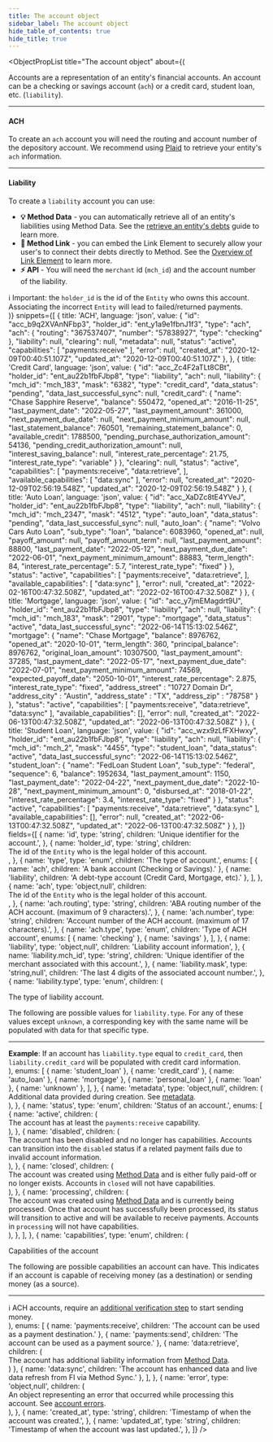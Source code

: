 ```yaml
---
title: The account object
sidebar_label: The account object
hide_table_of_contents: true
hide_title: true
---
```



<ObjectPropList
  title="The account object"
  about={(
    <div>
      Accounts are a representation of an entity's financial accounts. An
      account can be a checking or savings account (<code>ach</code>) or
      a credit card, student loan, etc. (<code>liability</code>).
      <hr className="dotted-divider" />
      <h4>ACH</h4>
      To create an <code>ach</code> account you will need the routing and account number
      of the depository account. We recommend using <a href="https://plaid.com/products/auth">Plaid</a> to retrieve
      your entity's <code>ach</code> information.
      <hr className="dotted-divider" />
      <h4>Liability</h4>
      To create a <code>liability</code> account you can use:
      <ul>
        <li>
          <strong>💡 Method Data</strong> - you can
          automatically retrieve all of an entity's liabilities using
          Method Data. See the <a href="/guides/quick-start/retrieve-an-entitys-debts">retrieve an entity's debts</a> guide
          to learn more.
        </li>
        <li>
          <strong>📱 Method Link</strong> - you can embed the Link Element to securely allow your user's to connect
          their debts directly to Method. See the <a href="/api/elements/link/intro">Overview of Link Element</a> to
          learn more.
        </li>
        <li>
          <strong>⚡ API</strong> - You will need the <code>merchant</code> id (<code>mch_id</code>) and
          the account number of the liability.
        </li>
      </ul>
      <span className="pill-info">ℹ️ Important:</span> the <code>holder_id</code> is the id of
      the <code>Entity</code> who owns this account. Associating the incorrect <code>Entity</code> will lead to
      failed/returned payments.
    </div>
  )}
  snippets={[
    {
      title: 'ACH',
      language: 'json',
      value: {
        "id": "acc_b9q2XVAnNFbp3",
        "holder_id": "ent_y1a9e1fbnJ1f3",
        "type": "ach",
        "ach": {
          "routing": "367537407",
          "number": "57838927",
          "type": "checking"
        },
        "liability": null,
        "clearing": null,
        "metadata": null,
        "status": "active",
        "capabilities": [
          "payments:receive"
        ],
        "error": null,
        "created_at": "2020-12-09T00:40:51.107Z",
        "updated_at": "2020-12-09T00:40:51.107Z"
      },
    },
    {
      title: 'Credit Card',
      language: 'json',
      value: {
        "id": "acc_Zc4F2aTLt8CBt",
        "holder_id": "ent_au22b1fbFJbp8",
        "type": "liability",
        "ach": null,
        "liability": {
          "mch_id": "mch_183",
          "mask": "6382",
          "type": "credit_card",
          "data_status": "pending",
          "data_last_successful_sync": null,
          "credit_card": {
            "name": "Chase Sapphire Reserve",
            "balance": 550472,
            "opened_at": "2016-11-25",
            "last_payment_date": "2022-05-27",
            "last_payment_amount": 361000,
            "next_payment_due_date": null,
            "next_payment_minimum_amount": null,
            "last_statement_balance": 760501,
            "remaining_statement_balance": 0,
            "available_credit": 1788500,
            "pending_purchase_authorization_amount": 54136,
            "pending_credit_authorization_amount": null,
            "interest_saving_balance": null,
            "interest_rate_percentage": 21.75,
            "interest_rate_type": "variable"
          }
        },
        "clearing": null,
        "status": "active",
        "capabilities": [
          "payments:receive",
          "data:retrieve",
        ],
        "available_capabilities": [
          "data:sync"
        ],
        "error": null,
        "created_at": "2020-12-09T02:56:19.548Z",
        "updated_at": "2020-12-09T02:56:19.548Z"
      }
    },
    {
      title: 'Auto Loan',
      language: 'json',
      value: {
        "id": "acc_XaDZc8tE4YVeJ",
        "holder_id": "ent_au22b1fbFJbp8",
        "type": "liability",
        "ach": null,
        "liability": {
          "mch_id": "mch_2347",
          "mask": "4512",
          "type": "auto_loan",
          "data_status": "pending",
          "data_last_successful_sync": null,
          "auto_loan": {
            "name": "Volvo Cars Auto Loan",
            "sub_type": "loan",
            "balance": 6083960,
            "opened_at": null,
            "payoff_amount": null,
            "payoff_amount_term": null,
            "last_payment_amount": 88800,
            "last_payment_date": "2022-05-12",
            "next_payment_due_date": "2022-06-01",
            "next_payment_minimum_amount": 88883,
            "term_length": 84,
            "interest_rate_percentage": 5.7,
            "interest_rate_type": "fixed"
          }
        },
        "status": "active",
        "capabilities": [
          "payments:receive",
          "data:retrieve",
        ],
        "available_capabilities": [
          "data:sync"
        ],
        "error": null,
        "created_at": "2022-02-16T00:47:32.508Z",
        "updated_at": "2022-02-16T00:47:32.508Z"
      }
    },
    {
      title: 'Mortgage',
      language: 'json',
      value: {
        "id": "acc_y7jmEMagdrt9U",
        "holder_id": "ent_au22b1fbFJbp8",
        "type": "liability",
        "ach": null,
        "liability": {
          "mch_id": "mch_183",
          "mask": "2901",
          "type": "mortgage",
          "data_status": "active",
          "data_last_successful_sync": "2022-06-14T15:13:02.546Z",
          "mortgage": {
            "name": "Chase Mortgage",
            "balance": 8976762,
            "opened_at": "2020-10-01",
            "term_length": 360,
            "principal_balance": 8976762,
            "original_loan_amount": 10307500,
            "last_payment_amount": 37285,
            "last_payment_date": "2022-05-17",
            "next_payment_due_date": "2022-07-01",
            "next_payment_minimum_amount": 74569,
            "expected_payoff_date": "2050-10-01",
            "interest_rate_percentage": 2.875,
            "interest_rate_type": "fixed",
            "address_street" : "10727 Domain Dr",
            "address_city" : "Austin",
            "address_state" : "TX",
            "address_zip" : "78758"
          }
        },
        "status": "active",
        "capabilities": [
          "payments:receive",
          "data:retrieve",
          "data:sync"
        ],
        "available_capabilities": [],
        "error": null,
        "created_at": "2022-06-13T00:47:32.508Z",
        "updated_at": "2022-06-13T00:47:32.508Z"
      }
    },
    {
      title: 'Student Loan',
      language: 'json',
      value: {
        "id": "acc_wzx9zLfFXHwxy",
        "holder_id": "ent_au22b1fbFJbp8",
        "type": "liability",
        "ach": null,
        "liability": {
          "mch_id": "mch_2",
          "mask": "4455",
          "type": "student_loan",
          "data_status": "active",
          "data_last_successful_sync": "2022-06-14T15:13:02.546Z",
          "student_loan": {
            "name": "FedLoan Student Loan",
            "sub_type": "federal",
            "sequence": 6,
            "balance": 1952634,
            "last_payment_amount": 1150,
            "last_payment_date": "2022-04-22",
            "next_payment_due_date": "2022-10-28",
            "next_payment_minimum_amount": 0,
            "disbursed_at": "2018-01-22",
            "interest_rate_percentage": 3.4,
            "interest_rate_type": "fixed"
          }
        },
        "status": "active",
        "capabilities": [
          "payments:receive",
          "data:retrieve",
          "data:sync"
        ],
        "available_capabilities": [],
        "error": null,
        "created_at": "2022-06-13T00:47:32.508Z",
        "updated_at": "2022-06-13T00:47:32.508Z"
      }
    },
  ]}
  fields={[
    {
      name: 'id',
      type: 'string',
      children: 'Unique identifier for the account.',
    },
    {
      name: 'holder_id',
      type: 'string',
      children: <div>The id of the <code>Entity</code> who is the legal holder of this account.</div>,
    },
    {
      name: 'type',
      type: 'enum',
      children: 'The type of account.',
      enums: [
        { name: 'ach', children: 'A bank account (Checking or Savings).' },
        { name: 'liability', children: 'A debt-type account (Credit Card, Mortgage, etc).' },
      ],
    },
    {
      name: 'ach',
      type: 'object,null',
      children: <div>The id of the <code>Entity</code> who is the legal holder of this account.</div>,
    },
    {
      name: 'ach.routing',
      type: 'string',
      children: 'ABA routing number of the ACH account. (maximum of 9 characters).',
    },
    {
      name: 'ach.number',
      type: 'string',
      children: 'Account number of the ACH account. (maximum of 17 characters).',
    },
    {
      name: 'ach.type',
      type: 'enum',
      children: 'Type of ACH account',
      enums: [
        { name: 'checking' },
        { name: 'savings' },
      ],
    },
    {
      name: 'liability',
      type: 'object,null',
      children: 'Liability account information',
    },
    {
      name: 'liability.mch_id',
      type: 'string',
      children: 'Unique identifier of the merchant associated with this account.',
    },
    {
      name: 'liability.mask',
      type: 'string,null',
      children: 'The last 4 digits of the associated account number.',
    },
    {
      name: 'liability.type',
      type: 'enum',
      children: (
        <div>
          <p>
            The type of liability account.
          </p>
          The following are possible values for <code>liability.type</code>. For any of these values
          except <code>unknown</code>, a corresponding key with the same name will be populated with
          data for that specific type.
          <hr className="dotted-divider"/>
          <strong>Example</strong>: If an account has <code>liability.type</code> equal to <code>credit_card</code>,
          then <code>liability.credit_card</code> will be populated with credit card information.
        </div>
      ),
      enums: [
        { name: 'student_loan' },
        { name: 'credit_card' },
        { name: 'auto_loan' },
        { name: 'mortgage' },
        { name: 'personal_loan' },
        { name: 'loan' },
        { name: 'unknown' },
      ],
    },
    {
      name: 'metadata',
      type: 'object,null',
      children: (
        <div>
          Additional data provided during creation.
          See <a href="/api/metadata">metadata</a>.
        </div>
      ),
    },
    {
      name: 'status',
      type: 'enum',
      children: 'Status of an account.',
      enums: [
        {
          name: 'active',
          children: (
            <div>The account has at least the <code>payments:receive</code> capability.</div>
          ),
        },
        {
          name: 'disabled',
          children: (
            <div>
              The account has been disabled and no longer has capabilities. Accounts
              can transition into the <code>disabled</code> status if a related payment
              fails due to invalid account information.
            </div>
          ),
        },
        {
          name: 'closed',
          children: (
            <div>
              The account was created using <a href="/guides/quick-start/retrieve-an-entitys-debts">Method Data</a> and
              is either fully paid-off or no longer exists. Accounts in `closed` will not have capabilities.
            </div>
          ),
        },
        {
          name: 'processing',
          children: (
            <div>
              The account was created using <a href="/guides/quick-start/retrieve-an-entitys-debts">Method Data</a> and
              is currently being processed. Once that account has successfully been processed, its status
              will transition to active and will be available to receive payments. Accounts
              in <code>processing</code> will not have capabilities.
            </div>
          ),
        },
      ],
    },
    {
      name: 'capabilities',
      type: 'enum',
      children: (
        <div>
          <p>Capabilities of the account</p>
          The following are possible capabilities an account can have. This indicates if an account is
          capable of receiving money (as a destination) or sending money (as a source).
          <hr className="dotted-divider" />
          ℹ️ ACH accounts, require an <a href="/api/core/accounts/ach-verification/object">additional verification step</a> to
          start sending money.
        </div>
      ),
      enums: [
        { name: 'payments:receive', children: 'The account can be used as a payment destination.' },
        { name: 'payments:send', children: 'The account can be used as a payment source.' },
        {
          name: 'data:retrieve',
          children: (
            <div>
              The account has additional liability information
              from <a href="/guides/quick-start/retrieve-an-entitys-debts">Method Data</a>.
            </div>
          )
        },
        { name: 'data:sync', children: 'The account has enhanced data and live data refresh from FI via Method Sync.' },
      ],
    },
    {
      name: 'error',
      type: 'object,null',
      children: (
        <div>
          An object representing an error that occurred while processing this account.
          See <a href="/api/errors/resource#account-errors">account errors</a>.
        </div>
      ),
    },
    {
      name: 'created_at',
      type: 'string',
      children: 'Timestamp of when the account was created.',
    },
    {
      name: 'updated_at',
      type: 'string',
      children: 'Timestamp of when the account was last updated.',
    },
  ]}
/>
